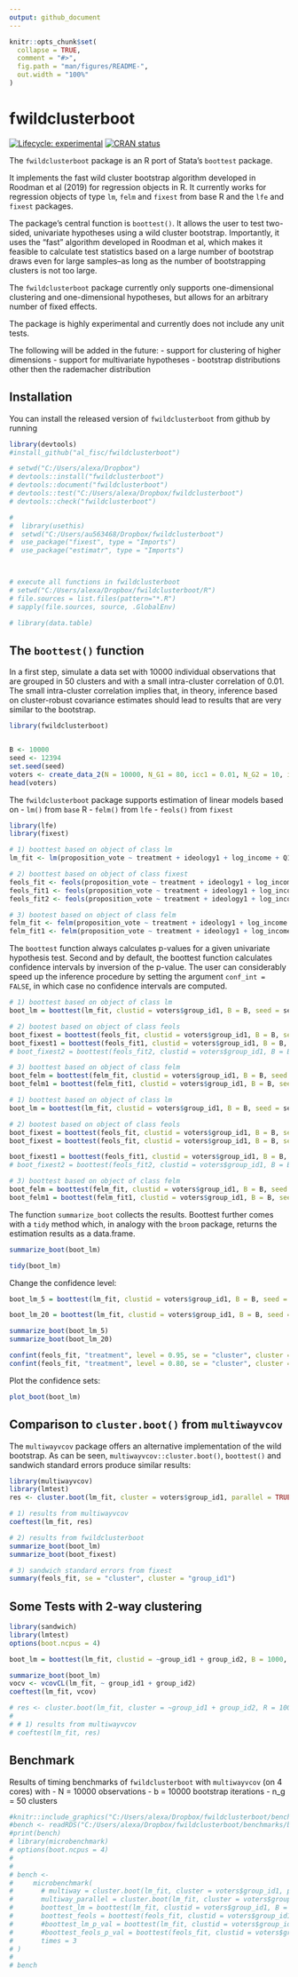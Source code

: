 ```yaml
---
output: github_document
---
```


<!-- README.md is generated from README.Rmd. Please edit that file -->

```r
knitr::opts_chunk$set(
  collapse = TRUE,
  comment = "#>",
  fig.path = "man/figures/README-",
  out.width = "100%"
)
```

# fwildclusterboot

<!-- badges: start -->
[![Lifecycle: experimental](https://img.shields.io/badge/lifecycle-experimental-orange.svg)](https://www.tidyverse.org/lifecycle/#experimental)
[![CRAN status](https://www.r-pkg.org/badges/version/fwildclusterboot)](https://CRAN.R-project.org/package=fwildclusterboot)
<!-- badges: end -->

The `fwildclusterboot` package is an R port of Stata's `boottest` package. 

It implements the fast wild cluster bootstrap algorithm developed in Roodman et al (2019) for regression objects in R. It currently works for regression objects of type `lm`, `felm` and `fixest` from base R and the `lfe` and `fixest` packages. 

The package's central function is `boottest()`. It allows the user to test two-sided, univariate hypotheses using a wild cluster bootstrap. Importantly, it uses the "fast" algorithm developed in Roodman et al, which makes it feasible to calculate test statistics based on a large number of bootstrap draws even for large samples--as long as the number of bootstrapping clusters is not too large.

The `fwildclusterboot` package currently only supports one-dimensional clustering and one-dimensional hypotheses, but allows for an arbitrary number of fixed effects. 

The package is highly experimental and currently does not include any unit tests.

The following will be added in the future: 
- support for clustering of higher dimensions
- support for multivariate hypotheses 
- bootstrap distributions other then the rademacher distribution

## Installation

You can install the released version of `fwildclusterboot` from github by running 

```r
library(devtools)
#install_github("al_fisc/fwildclusterboot")
```




```r

# setwd("C:/Users/alexa/Dropbox")
# devtools::install("fwildclusterboot")
# devtools::document("fwildclusterboot")
# devtools::test("C:/Users/alexa/Dropbox/fwildclusterboot")
# devtools::check("fwildclusterboot")

# 
#  library(usethis)
#  setwd("C:/Users/au563468/Dropbox/fwildclusterboot")
#  use_package("fixest", type = "Imports")
#  use_package("estimatr", type = "Imports")



# execute all functions in fwildclusterboot 
# setwd("C:/Users/alexa/Dropbox/fwildclusterboot/R")
# file.sources = list.files(pattern="*.R")
# sapply(file.sources, source, .GlobalEnv)

# library(data.table)
```

## The `boottest()` function 

In a first step, simulate a data set with 10000 individual observations that are grouped in 50 clusters and with a small intra-cluster correlation of 0.01. The small intra-cluster correlation implies that, in theory, inference based on cluster-robust covariance estimates should lead to results that are very similar to the bootstrap. 

```r
library(fwildclusterboot)


B <- 10000
seed <- 12394
set.seed(seed)
voters <- create_data_2(N = 10000, N_G1 = 80, icc1 = 0.01, N_G2 = 10, icc2 = 0.01)
head(voters)

```

The `fwildclusterboot` package supports estimation of linear models based on 
- `lm()` from `base` R
- `felm()` from `lfe`
- `feols()` from `fixest`

```r
library(lfe)
library(fixest)

# 1) boottest based on object of class lm
lm_fit <- lm(proposition_vote ~ treatment + ideology1 + log_income + Q1_immigration , weights = NULL, data = voters)

# 2) boottest based on object of class fixest
feols_fit <- feols(proposition_vote ~ treatment + ideology1 + log_income , fixef = c("Q1_immigration"), weights = NULL, data = voters)
feols_fit1 <- feols(proposition_vote ~ treatment + ideology1 + log_income + Q1_immigration, weights = NULL, data = voters)
feols_fit2 <- feols(proposition_vote ~ treatment + ideology1 + log_income | Q1_immigration, weights = NULL, data = voters)

# 3) bootest based on object of class felm
felm_fit <- felm(proposition_vote ~ treatment + ideology1 + log_income | Q1_immigration | 0 |  group_id1, weights = NULL, data = voters)
felm_fit1 <- felm(proposition_vote ~ treatment + ideology1 + log_income + Q1_immigration, weights = NULL, data = voters)
```

The `boottest` function always calculates p-values for a given univariate hypothesis test.
Second and by default, the boottest function calculates confidence intervals by inversion of the p-value. The user can considerably speed up the inference procedure by setting the argument `conf_int = FALSE`, in which case no confidence intervals are computed.

```r
# 1) boottest based on object of class lm
boot_lm = boottest(lm_fit, clustid = voters$group_id1, B = B, seed = seed, param = "treatment", conf_int = FALSE)

# 2) bootest based on object of class feols
boot_fixest = boottest(feols_fit, clustid = voters$group_id1, B = B, seed = seed, param = "treatment", conf_int = FALSE)
boot_fixest1 = boottest(feols_fit1, clustid = voters$group_id1, B = B, seed = seed, param = "treatment", conf_int = FALSE, beta = 0)
# boot_fixest2 = boottest(feols_fit2, clustid = voters$group_id1, B = B, seed = seed, param = "treatment", conf_int = FALSE, beta = 0)

# 3) boottest based on object of class felm
boot_felm = boottest(felm_fit, clustid = voters$group_id1, B = B, seed = seed, param = "treatment", conf_int = FALSE)
boot_felm1 = boottest(felm_fit1, clustid = voters$group_id1, B = B, seed = seed, param = "treatment", conf_int = FALSE)
```

```r
# 1) boottest based on object of class lm
boot_lm = boottest(lm_fit, clustid = voters$group_id1, B = B, seed = seed, param = "treatment", conf_int = TRUE)

# 2) bootest based on object of class feols
boot_fixest = boottest(feols_fit, clustid = voters$group_id1, B = B, seed = seed, param = "treatment", conf_int = TRUE)
boot_fixest = boottest(feols_fit, clustid = voters$group_id1, B = B, seed = seed, param = "treatment", conf_int = TRUE, demean = TRUE)

boot_fixest1 = boottest(feols_fit1, clustid = voters$group_id1, B = B, seed = seed, param = "treatment", conf_int = TRUE, beta = 0, alpha = 0.05)
# boot_fixest2 = boottest(feols_fit2, clustid = voters$group_id1, B = B, seed = seed, param = "treatment", conf_int = TRUE, beta = 0)

# 3) boottest based on object of class felm
boot_felm = boottest(felm_fit, clustid = voters$group_id1, B = B, seed = seed, param = "treatment", conf_int = TRUE)
boot_felm1 = boottest(felm_fit1, clustid = voters$group_id1, B = B, seed = seed, param = "treatment", conf_int = TRUE)
```

The function `summarize_boot` collects the results. 
Boottest further comes with a `tidy` method which, in analogy with the `broom` package, returns the estimation results as a data.frame.

```r
summarize_boot(boot_lm)

tidy(boot_lm)

```

Change the confidence level: 

```r
boot_lm_5 = boottest(lm_fit, clustid = voters$group_id1, B = B, seed = seed, param = "treatment", conf_int = TRUE, beta = 0, alpha = 0.05)

boot_lm_20 = boottest(lm_fit, clustid = voters$group_id1, B = B, seed = seed, param = "treatment", conf_int = TRUE, beta = 0, alpha = 0.20)

summarize_boot(boot_lm_5)
summarize_boot(boot_lm_20)

confint(feols_fit, "treatment", level = 0.95, se = "cluster", cluster = "group_id1")
confint(feols_fit, "treatment", level = 0.80, se = "cluster", cluster = "group_id1")

```

Plot the confidence sets: 

```r
plot_boot(boot_lm)
```


## Comparison to `cluster.boot()` from `multiwayvcov`

The `multiwayvcov` package offers an alternative implementation of the wild bootstrap. 
As can be seen, `multiwayvcov::cluster.boot()`, `boottest()` and sandwich standard errors produce similar results: 

```r
library(multiwayvcov)
library(lmtest)
res <- cluster.boot(lm_fit, cluster = voters$group_id1, parallel = TRUE, R = 1000, wild_type = "rademacher")

# 1) results from multiwayvcov
coeftest(lm_fit, res)

# 2) results from fwildclusterboot
summarize_boot(boot_lm)
summarize_boot(boot_fixest)

# 3) sandwich standard errors from fixest
summary(feols_fit, se = "cluster", cluster = "group_id1")


```


## Some Tests with 2-way clustering 

```r
library(sandwich)
library(lmtest)
options(boot.ncpus = 4)

boot_lm = boottest(lm_fit, clustid = ~group_id1 + group_id2, B = 1000, seed = seed, param = "treatment", conf_int = FALSE)

summarize_boot(boot_lm)
vocv <- vcovCL(lm_fit, ~ group_id1 + group_id2)
coeftest(lm_fit, vcov)

# res <- cluster.boot(lm_fit, cluster = ~group_id1 + group_id2, R = 1000, wild_type = "rademacher", parallel = TRUE)
# 
# # 1) results from multiwayvcov
# coeftest(lm_fit, res)
```



## Benchmark 

Results of timing benchmarks of `fwildclusterboot` with `multiwayvcov` (on 4 cores) with
- N = 10000 observations
- b = 10000 bootstrap iterations
- n_g = 50 clusters


```r
#knitr::include_graphics("C:/Users/alexa/Dropbox/fwildclusterboot/benchmar#ks/bench_boottest.png")
#bench <- readRDS("C:/Users/alexa/Dropbox/fwildclusterboot/benchmarks/benc#h_boottest.rds")
#print(bench)
# library(microbenchmark)
# options(boot.ncpus = 4)
# 
# 
# bench <- 
#     microbenchmark(
#       # multiway = cluster.boot(lm_fit, cluster = voters$group_id1, parallel = FALSE, R = B, wild_type = "rademacher"),
#       multiway_parallel = cluster.boot(lm_fit, cluster = voters$group_id1, parallel = TRUE, R = B, wild_type = "rademacher"),
#       boottest_lm = boottest(lm_fit, clustid = voters$group_id1, B = B, param = "treatment"), 
#       boottest_feols = boottest(feols_fit, clustid = voters$group_id1, B = B, param = "treatment"),
#       #boottest_lm_p_val = boottest(lm_fit, clustid = voters$group_id1, B = b, param = "treatment", conf_int = FALSE), 
#       #boottest_feols_p_val = boottest(feols_fit, clustid = voters$group_id1, B = b, param = "treatment", conf_int = FALSE),
#       times = 3
# )
# 
# bench
```



